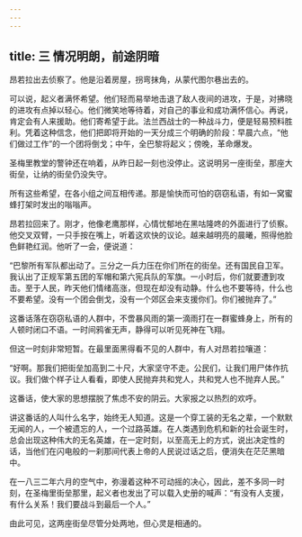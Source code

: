 ```yaml
---
---
---
```

title: 三 情况明朗，前途阴暗
---




昂若拉出去侦察了。他是沿着房屋，拐弯抹角，从蒙代图尔巷出去的。

可以说，起义者满怀希望。他们轻而易举地击退了敌人夜间的进攻，于是，对拂晓的进攻有点掉以轻心。他们微笑地等待着，对自己的事业和成功满怀信心。再说，肯定会有人来援助。他们寄希望于此。法兰西战士的一种战斗力，便是轻易预料胜利。凭着这种信念，他们把即将开始的一天分成三个明确的阶段：早晨六点，“他们做过工作”的一个团将倒戈；中午，全巴黎将起义；傍晚，革命爆发。

圣梅里教堂的警钟还在响着，从昨日起一刻也没停止。这说明另一座街垒，那座大街垒，让纳的街垒仍没失守。

所有这些希望，在各小组之间互相传递。那是愉快而可怕的窃窃私语，有如一窝蜜蜂打架时发出的嗡嗡声。

昂若拉回来了。刚才，他像老鹰那样，心情忧郁地在黑咕隆咚的外面进行了侦察。他交叉双臂，一只手按在嘴上，听着这欢快的议论。越来越明亮的晨曦，照得他脸色鲜艳红润。他听了一会，便说道：

“巴黎所有军队都出动了。三分之一兵力压在你们所在的街垒。还有国民自卫军。我认出了正规军第五团的军帽和第六宪兵队的军旗。一小时后，你们就要遭到攻击。至于人民，昨天他们情绪高涨，但现在却没有动静。什么也不要等待，什么也不要希望。没有一个团会倒戈，没有一个郊区会来支援你们。你们被抛弃了。”

这番话落在窃窃私语的人群中，不啻暴风雨的第一滴雨打在一群蜜蜂身上，所有的人顿时闭口不语。一时间鸦雀无声，静得可以听见死神在飞翔。

但这一时刻非常短暂。在最里面黑得看不见的人群中，有人对昂若拉嚷道：

“好啊。那我们把街垒加高到二十尺，大家坚守不走。公民们，让我们用尸体作抗议。我们做个样子让人看看，即使人民抛弃共和党人，共和党人也不抛弃人民。”

这番话，使大家的思想摆脱了焦虑不安的阴云。大家报之以热烈的欢呼。

讲这番话的人叫什么名字，始终无人知道。这是一个穿工装的无名之辈，一个默默无闻的人，一个被遗忘的人，一个过路英雄。在人类遇到危机和新的社会诞生时，总会出现这种伟大的无名英雄，在一定时刻，以至高无上的方式，说出决定性的话，当他们在闪电般的一刹那间代表上帝的人民说过话之后，便消失在茫茫黑暗中。

在一八三二年六月的空气中，弥漫着这种不可动摇的决心，因此，差不多同一时刻，在圣梅里街垒那里，起义者也发出了可以载入史册的喊声：“有没有人支援，有什么关系！我们要战斗到最后一个人。”

由此可见，这两座街垒尽管分处两地，但心灵是相通的。